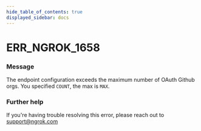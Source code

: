 ```yaml
---
hide_table_of_contents: true
displayed_sidebar: docs
---
```



# ERR_NGROK_1658

### Message

The endpoint configuration exceeds the maximum number of OAuth Github orgs. You specified `COUNT`, the max is `MAX`.

### Further help

If you're having trouble resolving this error, please reach out to [support@ngrok.com](mailto:support@ngrok.com?subject=Help%20with%20ERR_NGROK_1658)

<ErrorDetails error="err_ngrok_1658" />
